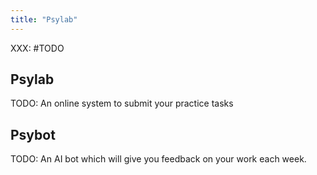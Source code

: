 ```yaml
---
title: "Psylab"
---
```



XXX: #TODO

## Psylab {#psylab}

TODO: An online system to submit your practice tasks


## Psybot {#psybot}


TODO: An AI bot which will give you feedback on your work each week.